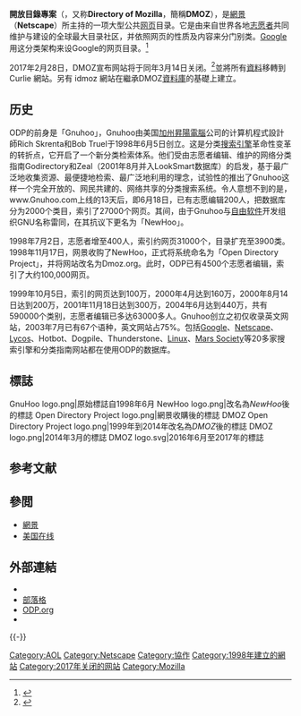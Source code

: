 {{Refimprove|time=2017-03-05T05:01:08+00:00}}
{{noteTA
|G1 = IT
|T=zh-cn:开放目录项目;zh-tw:開放目錄專案
|1=zh-cn:开放目录项目;zh-tw:開放目錄專案
}}
{{Infobox website
| name            = 開放目錄專案
| native_name     = Open Directory Project
| native_name_lang = en
| screenshot      = DMOZ logo.svg
| screenshot_size = 250px
| url             = {{URL|https://dmoztools.net/}}
| commercial      = 否
| language        = 90種，包含英語
| num_users       = ~90,000
| type            = 网页目录
| author          = [[网景|网景]]
| launch_date     = {{Start date and age|1998|6|5}}
| registration    = 可选
| owner           = [[AOL|AOL]]<br>（[[Verizon_Communications|Verizon Communications]]）
| alexa           = {{IncreaseNegative}} 11,365（{{as of|2017|01|27}}）<ref name="alexa">{{cite web |url= http://www.alexa.com/siteinfo/dmoz.org |title= Dmoz.org Site Info |publisher= [[Alexa_Internet|Alexa Internet]] |accessdate= 2017-01-27 |archive-date= 2019-01-07 |archive-url= https://web.archive.org/web/20190107004930/https://www.alexa.com/siteinfo/dmoz.org |dead-url= no }}</ref>
| content_license = [[創作共用授權條款|Creative Commons Attribution 3.0 Unported]], [[Open_Directory_License|Open Directory License]]
}}

'''開放目錄專案'''（{{lang-en|'''Open Directory Project'''}}，又称'''Directory of Mozilla'''，簡稱'''DMOZ'''），是[[網景|網景]]（'''Netscape'''）所主持的一项大型公共[[网页|网页]]目录。它是由来自世界各地[[志愿者|志愿者]]共同维护与建设的全球最大目录社区，并依照网页的性质及内容来分门别类。[[Google|Google]]用这分类架构来设Google的网页目录。<ref>{{cite web|url=http://www.dmoz.org/World/Chinese_Simplified/about.html |title=关于开放目录专案 |publisher=dmoz.org |deadurl=yes |archiveurl=https://web.archive.org/web/20110322154648/http://www.dmoz.org/World/Chinese_Simplified/about.html |archivedate=2011-03-22 }}</ref>

2017年2月28日，DMOZ宣布网站将于同年3月14日关闭。<ref>{{Cite web |url=http://searchengineland.com/rip-dmoz-open-directory-project-closing-270291/amp |title=RIP DMOZ: The Open Directory Project is closing |access-date=2017-03-05 |archive-date=2020-12-02 |archive-url=https://web.archive.org/web/20201202223436/https://searchengineland.com/rip-dmoz-open-directory-project-closing-270291/amp }}</ref>並將所有[[資料|資料]]移轉到 Curlie 網站。另有 idmoz 網站在繼承DMOZ[[資料庫|資料庫]]的基礎上建立。

==历史==
ODP的前身是「Gnuhoo」，Gnuhoo由美国[[加州|加州]][[昇陽電腦|昇陽電腦]]公司的计算机程式設計師Rich Skrenta和Bob Truel于1998年6月5日创立。这是分类[[搜索引擎|搜索引擎]]革命性变革的转折点，它开启了一个新分类检索体系。他们受由志愿者编辑、维护的网络分类指南Godirectory和Zeal（2001年8月并入LookSmart数据库）的启发，基于最广泛地收集资源、最便捷地检索、最广泛地利用的理念，试验性的推出了Gnuhoo这样一个完全开放的、网民共建的、网络共享的分类搜索系统。令人意想不到的是，www.Gnuhoo.com上线的13天后，即6月18日，已有志愿编辑200人，把数据库分为2000个类目，索引了27000个网页。其间，由于Gnuhoo与[[自由软件|自由软件]]开发组织GNU名称雷同，在其抗议下更名为「NewHoo」。

1998年7月2日，志愿者增至400人，索引约网页31000个，目录扩充至3900类。1998年11月17日，网景收购了NewHoo，正式将系统命名为「Open Directory Project」，并将网站改名为Dmoz.org。此时，ODP已有4500个志愿者编辑，索引了大约100,000网页。

1999年10月5日，索引的网页达到100万，2000年4月达到160万，2000年8月14日达到200万，2001年11月18日达到300万，2004年6月达到440万，共有590000个类别，志愿者编辑已多达63000多人。Gnuhoo创立之初仅收录英文网站，2003年7月已有67个语种，英文网站占75%。包括[[Google|Google]]、[[Netscape|Netscape]]、[[Lycos|Lycos]]、Hotbot、Dogpile、Thunderstone、[[Linux|Linux]]、[[Mars_Society|Mars Society]]等20多家搜索引擎和分类指南网站都在使用ODP的数据库。

==標誌==
<gallery>
GnuHoo logo.png|原始標誌自1998年6月
NewHoo logo.png|改名為''NewHoo''後的標誌
Open Directory Project logo.png|網景收購後的標誌
DMOZ Open Directory Project logo.png|1999年到2014年改名為''DMOZ''後的標誌
DMOZ logo.png|2014年3月的標誌
DMOZ logo.svg|2016年6月至2017年的標誌
</gallery>

== 参考文献 ==
{{Reflist|30em}}

== 參閲 ==
{{Portal box|互联网}}
* [[網景|網景]]
* [[美国在线|美国在线]]

== 外部連結 ==
{{sisterlinks|commons=Category:DMOZ |species=no |m=no |mw=no |v=DMOZ |voy=Links to DMOZ |s=no |wikt=no |b=no |n=no |d=Q41226 |q=no}}
{{wikidata property|P998}}
* {{Official website|https://dmoztools.net/}}
* [http://arquivo.pt/wayback/20160514165336/http://blog.dmoz.org/ 部落格]
* [http://odp.org/ ODP.org] {{Wayback|url=http://odp.org/ |date=20200721014631 }}
* {{Dmoz|Computers/Internet/Searching/Directories/DMOZ}}
{{-}}
{{Netscape}}
{{AOL Inc.}}

[[Category:AOL|Category:AOL]]
[[Category:Netscape|Category:Netscape]]
[[Category:協作|Category:協作]]
[[Category:1998年建立的網站|Category:1998年建立的網站]]
[[Category:2017年关闭的网站|Category:2017年关闭的网站]]
[[Category:Mozilla|Category:Mozilla]]